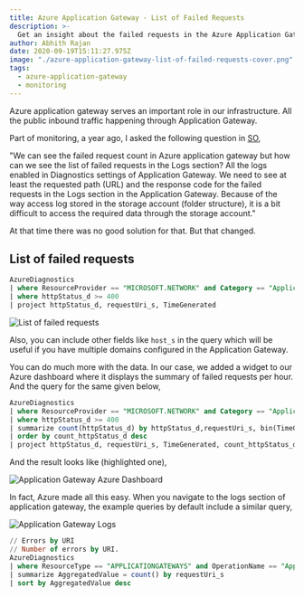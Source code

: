 ```yaml
---
title: Azure Application Gateway - List of Failed Requests
description: >-
  Get an insight about the failed requests in the Azure Application Gateway.
author: Abhith Rajan
date: 2020-09-19T15:11:27.975Z
image: "./azure-application-gateway-list-of-failed-requests-cover.png"
tags:
  - azure-application-gateway
  - monitoring
---
```


Azure application gateway serves an important role in our infrastructure. All the public inbound traffic happening through Application Gateway.

Part of monitoring, a year ago, I asked the following question in [SO](https://stackoverflow.com/questions/57369646/list-of-failed-requests-in-azure-application-gateway),

"We can see the failed request count in Azure application gateway but how can we see the list of failed requests in the Logs section?
All the logs enabled in Diagnostics settings of Application Gateway.
We need to see at least the requested path (URL) and the response code for the failed requests in the Logs section in the Application Gateway.
Because of the way access log stored in the storage account (folder structure), it is a bit difficult to access the required data through the storage account."

At that time there was no good solution for that. But that changed.

## List of failed requests

```sql
AzureDiagnostics
| where ResourceProvider == "MICROSOFT.NETWORK" and Category == "ApplicationGatewayAccessLog"
| where httpStatus_d >= 400
| project httpStatus_d, requestUri_s, TimeGenerated
```

![List of failed requests](../../static/img/blog/azure-application-gateway-list-of-failed-requests/azure-application-gateway-list-of-failed-requests_censored.jpg)

Also, you can include other fields like `host_s` in the query which will be useful if you have multiple domains configured in the Application Gateway.

You can do much more with the data. In our case, we added a widget to our Azure dashboard where it displays the summary of failed requests per hour. And the query for the same given below,

```sql
AzureDiagnostics
| where ResourceProvider == "MICROSOFT.NETWORK" and Category == "ApplicationGatewayAccessLog"
| where httpStatus_d >= 400
| summarize count(httpStatus_d) by httpStatus_d,requestUri_s, bin(TimeGenerated, 1h)
| order by count_httpStatus_d desc
| project httpStatus_d, requestUri_s, TimeGenerated, count_httpStatus_d
```

And the result looks like (highlighted one),

![Application Gateway Azure Dashboard](../../static/img/blog/azure-application-gateway-list-of-failed-requests/application-gateway-dashboard_censored.jpg)

In fact, Azure made all this easy. When you navigate to the logs section of application gateway, the example queries by default include a similar query,

![Application Gateway Logs](../../static/img/blog/azure-application-gateway-list-of-failed-requests/application-gateway-logs.png)

```sql
// Errors by URI
// Number of errors by URI.
AzureDiagnostics
| where ResourceType == "APPLICATIONGATEWAYS" and OperationName == "ApplicationGatewayAccess" and httpStatus_d > 399
| summarize AggregatedValue = count() by requestUri_s
| sort by AggregatedValue desc
```
